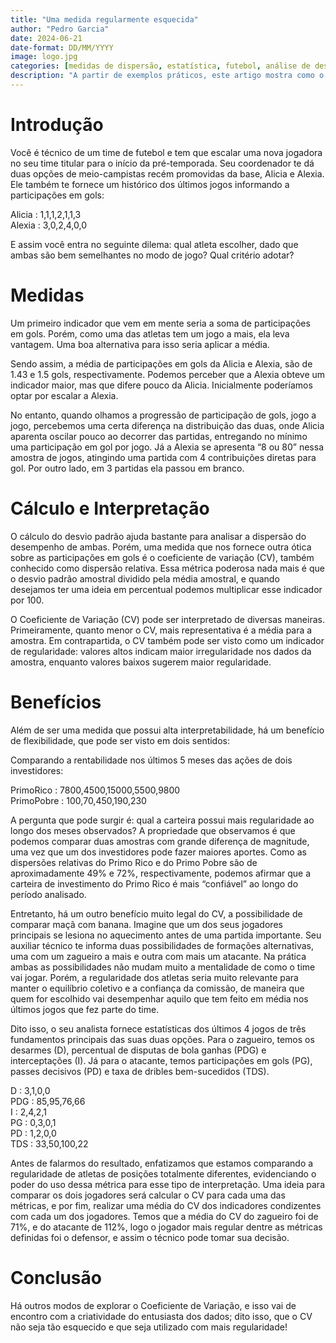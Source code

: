 ```yaml
---
title: "Uma medida regularmente esquecida"
author: "Pedro Garcia"
date: 2024-06-21
date-format: DD/MM/YYYY
image: logo.jpg
categories: [medidas de dispersão, estatística, futebol, análise de desempenho]
description: "A partir de exemplos práticos, este artigo mostra como o coeficiente de variação pode ser utilizado na análise de dados."
---
```


# Introdução

Você é técnico de um time de futebol e tem que escalar uma nova jogadora no seu time titular para o início da pré-temporada. Seu coordenador te dá duas opções de meio-campistas recém promovidas da base, Alicia e Alexia. Ele também te fornece um histórico dos últimos jogos informando a participações em gols:

Alicia : 1,1,1,2,1,1,3 <br />
Alexia : 3,0,2,4,0,0

E assim você entra no seguinte dilema: qual atleta escolher, dado que ambas são bem semelhantes no modo de jogo? Qual critério adotar?

# Medidas 

Um primeiro indicador que vem em mente seria a soma de participações em gols. Porém, como uma das atletas tem um jogo a mais, ela leva vantagem. Uma boa alternativa para isso seria aplicar a média.

Sendo assim, a média de participações em gols da Alicia e Alexia, são de 1.43 e 1.5 gols, respectivamente. Podemos perceber que a Alexia obteve um indicador maior, mas que difere pouco da Alicia. Inicialmente poderíamos optar por escalar a Alexia.

No entanto, quando olhamos a progressão de participação de gols, jogo a jogo, percebemos uma certa diferença na distribuição das duas, onde Alicia aparenta oscilar pouco ao decorrer das partidas, entregando no mínimo uma participação em gol por jogo. Já a Alexia se apresenta "8 ou 80" nessa amostra de jogos, atingindo uma partida com 4 contribuições diretas para gol. Por outro lado, em 3 partidas ela passou em branco.

# Cálculo e Interpretação 

O cálculo do desvio padrão ajuda bastante para analisar a dispersão do desempenho de ambas. Porém, uma medida que nos fornece outra ótica sobre as participações em gols é o coeficiente de variação (CV), também conhecido como dispersão relativa. Essa métrica poderosa nada mais é que o desvio padrão amostral dividido pela média amostral, e quando desejamos ter uma ideia em percentual podemos multiplicar esse indicador por 100.

O Coeficiente de Variação (CV) pode ser interpretado de diversas maneiras. Primeiramente, quanto menor o CV, mais representativa é a média para a amostra. Em contrapartida, o CV também pode ser visto como um indicador de regularidade: valores altos indicam maior irregularidade nos dados da amostra, enquanto valores baixos sugerem maior regularidade.

# Benefícios 

Além de ser uma medida que possui alta interpretabilidade, há um benefício de flexibilidade, que pode ser visto em dois sentidos:

Comparando a rentabilidade nos últimos 5 meses das ações de dois investidores:

PrimoRico : 7800,4500,15000,5500,9800 <br />
PrimoPobre : 100,70,450,190,230


A pergunta que pode surgir é: qual a carteira possui mais regularidade ao longo dos meses observados? A propriedade que observamos é que podemos comparar duas amostras com grande diferença de magnitude, uma vez que um dos investidores pode fazer maiores aportes. Como as dispersões relativas do Primo Rico e do Primo Pobre são de aproximadamente 49% e 72%, respectivamente, podemos afirmar que a carteira de investimento do Primo Rico é mais "confiável" ao longo do período analisado.

Entretanto, há um outro benefício muito legal do CV, a possibilidade de comparar maçã com banana. Imagine que um dos seus jogadores principais se lesiona no aquecimento antes de uma partida importante. Seu auxiliar técnico te informa duas possibilidades de formações alternativas, uma com um zagueiro a mais e outra com mais um atacante. Na prática ambas as possibilidades não mudam muito a mentalidade de como o time vai jogar. Porém, a regularidade dos atletas seria muito relevante para manter o equilíbrio coletivo e a confiança da comissão, de maneira que quem for escolhido vai desempenhar aquilo que tem feito em média nos últimos jogos que fez parte do time.

Dito isso, o seu analista fornece estatísticas dos últimos 4 jogos de três fundamentos principais das suas duas opções. Para o zagueiro, temos os desarmes (D), percentual de disputas de bola ganhas (PDG) e interceptações (I). Já para o atacante, temos participações em gols (PG), passes decisivos (PD) e taxa de dribles bem-sucedidos (TDS).

D : 3,1,0,0 <br />
PDG : 85,95,76,66 <br />
I : 2,4,2,1 <br />
PG : 0,3,0,1 <br />
PD : 1,2,0,0 <br />
TDS : 33,50,100,22

Antes de falarmos do resultado, enfatizamos que estamos comparando a regularidade de atletas de posições totalmente diferentes, evidenciando o poder do uso dessa métrica para esse tipo de interpretação. Uma ideia para comparar os dois jogadores será calcular o CV para cada uma das métricas, e por fim, realizar uma média do CV dos indicadores condizentes com cada um dos jogadores. Temos que a média do CV do zagueiro foi de 71%, e do atacante de 112%, logo o jogador mais regular dentre as métricas definidas foi o defensor, e assim o técnico pode tomar sua decisão.

# Conclusão 

Há outros modos de explorar o Coeficiente de Variação, e isso vai de encontro com a criatividade do entusiasta dos dados; dito isso, que o CV não seja tão esquecido e que seja utilizado com mais regularidade!



